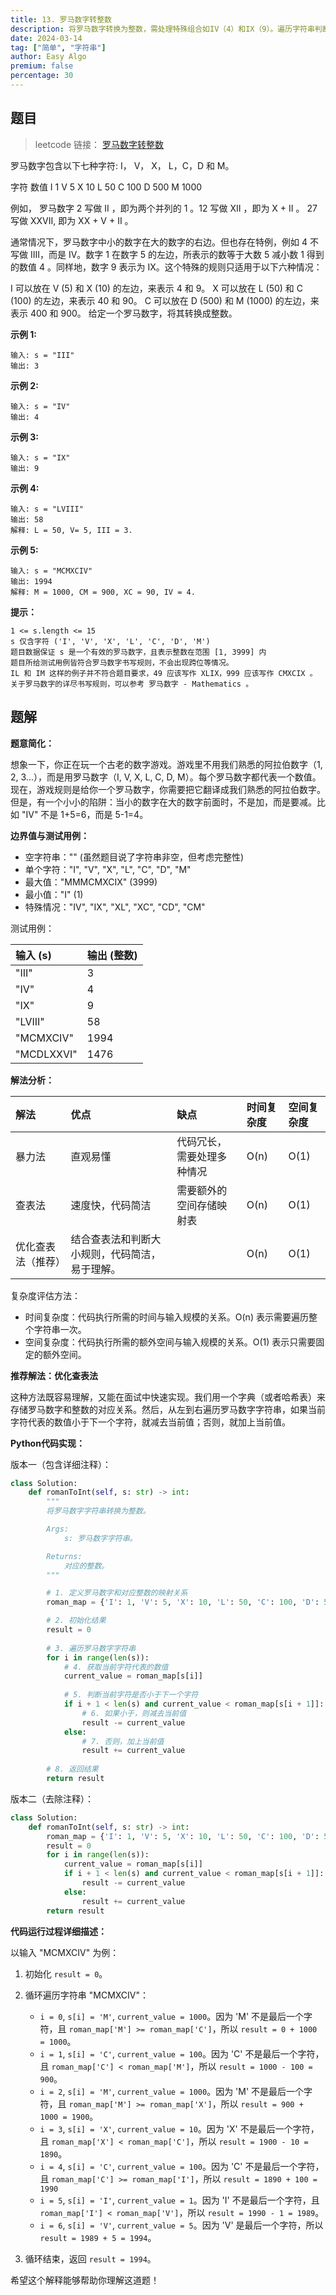 ```yaml
---
title: 13. 罗马数字转整数
description: 将罗马数字转换为整数，需处理特殊组合如IV（4）和IX（9）。遍历字符串判断左右字符大小。
date: 2024-03-14
tag: ["简单", "字符串"]
author: Easy Algo
premium: false
percentage: 30
---
```


## 题目

> leetcode 链接： [罗马数字转整数](https://leetcode.cn/problems/roman-to-integer/)

罗马数字包含以下七种字符: I， V， X， L，C，D 和 M。

字符          数值
I             1
V             5
X             10
L             50
C             100
D             500
M             1000

例如， 罗马数字 2 写做 II ，即为两个并列的 1 。12 写做 XII ，即为 X + II 。 27 写做  XXVII, 即为 XX + V + II 。

通常情况下，罗马数字中小的数字在大的数字的右边。但也存在特例，例如 4 不写做 IIII，而是 IV。数字 1 在数字 5 的左边，所表示的数等于大数 5 减小数 1 得到的数值 4 。同样地，数字 9 表示为 IX。这个特殊的规则只适用于以下六种情况：

I 可以放在 V (5) 和 X (10) 的左边，来表示 4 和 9。
X 可以放在 L (50) 和 C (100) 的左边，来表示 40 和 90。 
C 可以放在 D (500) 和 M (1000) 的左边，来表示 400 和 900。
给定一个罗马数字，将其转换成整数。

**示例 1:**

```
输入: s = "III"
输出: 3
```

**示例 2:**
```
输入: s = "IV"
输出: 4
```

**示例 3:**
```
输入: s = "IX"
输出: 9
```

**示例 4:**
```
输入: s = "LVIII"
输出: 58
解释: L = 50, V= 5, III = 3.
```

**示例 5:**
```
输入: s = "MCMXCIV"
输出: 1994
解释: M = 1000, CM = 900, XC = 90, IV = 4.
```

**提示：**
```
1 <= s.length <= 15
s 仅含字符 ('I', 'V', 'X', 'L', 'C', 'D', 'M')
题目数据保证 s 是一个有效的罗马数字，且表示整数在范围 [1, 3999] 内
题目所给测试用例皆符合罗马数字书写规则，不会出现跨位等情况。
IL 和 IM 这样的例子并不符合题目要求，49 应该写作 XLIX，999 应该写作 CMXCIX 。
关于罗马数字的详尽书写规则，可以参考 罗马数字 - Mathematics 。
```

## 题解

**题意简化：**

想象一下，你正在玩一个古老的数字游戏。游戏里不用我们熟悉的阿拉伯数字（1, 2, 3...），而是用罗马数字（I, V, X, L, C, D, M）。每个罗马数字都代表一个数值。现在，游戏规则是给你一个罗马数字，你需要把它翻译成我们熟悉的阿拉伯数字。但是，有一个小小的陷阱：当小的数字在大的数字前面时，不是加，而是要减。比如 "IV" 不是 1+5=6，而是 5-1=4。

**边界值与测试用例：**

*   空字符串：""  (虽然题目说了字符串非空，但考虑完整性)
*   单个字符："I", "V", "X", "L", "C", "D", "M"
*   最大值："MMMCMXCIX" (3999)
*   最小值："I" (1)
*   特殊情况："IV", "IX", "XL", "XC", "CD", "CM"

测试用例：

| 输入 (s)    | 输出 (整数) |
| :---------- | :---------- |
| "III"       | 3           |
| "IV"        | 4           |
| "IX"        | 9           |
| "LVIII"     | 58          |
| "MCMXCIV"   | 1994        |
| "MCDLXXVI"  | 1476        |

**解法分析：**

| 解法           | 优点                                                                     | 缺点                                                                 | 时间复杂度 | 空间复杂度 |
| :------------- | :----------------------------------------------------------------------- | :------------------------------------------------------------------- | :------- | :------- |
| 暴力法         | 直观易懂                                                                 | 代码冗长，需要处理多种情况                                                     | O(n)     | O(1)     |
| 查表法         | 速度快，代码简洁                                                               | 需要额外的空间存储映射表                                                       | O(n)     | O(1)     |
| 优化查表法（推荐） | 结合查表法和判断大小规则，代码简洁，易于理解。                                                               |                                                                    | O(n)     | O(1)     |

复杂度评估方法：

*   时间复杂度：代码执行所需的时间与输入规模的关系。O(n) 表示需要遍历整个字符串一次。
*   空间复杂度：代码执行所需的额外空间与输入规模的关系。O(1) 表示只需要固定的额外空间。

**推荐解法：优化查表法**

这种方法既容易理解，又能在面试中快速实现。我们用一个字典（或者哈希表）来存储罗马数字和整数的对应关系。然后，从左到右遍历罗马数字字符串，如果当前字符代表的数值小于下一个字符，就减去当前值；否则，就加上当前值。

**Python代码实现：**

版本一（包含详细注释）：

```python
class Solution:
    def romanToInt(self, s: str) -> int:
        """
        将罗马数字字符串转换为整数。

        Args:
            s: 罗马数字字符串。

        Returns:
            对应的整数。
        """

        # 1. 定义罗马数字和对应整数的映射关系
        roman_map = {'I': 1, 'V': 5, 'X': 10, 'L': 50, 'C': 100, 'D': 500, 'M': 1000}

        # 2. 初始化结果
        result = 0
        
        # 3. 遍历罗马数字字符串
        for i in range(len(s)):
            # 4. 获取当前字符代表的数值
            current_value = roman_map[s[i]]
            
            # 5. 判断当前字符是否小于下一个字符
            if i + 1 < len(s) and current_value < roman_map[s[i + 1]]:
                # 6. 如果小于，则减去当前值
                result -= current_value
            else:
                # 7. 否则，加上当前值
                result += current_value
        
        # 8. 返回结果
        return result
```

版本二（去除注释）：

```python
class Solution:
    def romanToInt(self, s: str) -> int:
        roman_map = {'I': 1, 'V': 5, 'X': 10, 'L': 50, 'C': 100, 'D': 500, 'M': 1000}
        result = 0
        for i in range(len(s)):
            current_value = roman_map[s[i]]
            if i + 1 < len(s) and current_value < roman_map[s[i + 1]]:
                result -= current_value
            else:
                result += current_value
        return result
```

**代码运行过程详细描述：**

以输入 "MCMXCIV" 为例：

1.  初始化 `result = 0`。
2.  循环遍历字符串 "MCMXCIV"：

    *   `i = 0`, `s[i] = 'M'`, `current_value = 1000`。因为 'M' 不是最后一个字符，且 `roman_map['M'] >= roman_map['C']`，所以 `result = 0 + 1000 = 1000`。
    *   `i = 1`, `s[i] = 'C'`, `current_value = 100`。因为 'C' 不是最后一个字符，且 `roman_map['C'] < roman_map['M']`，所以 `result = 1000 - 100 = 900`。
    *   `i = 2`, `s[i] = 'M'`, `current_value = 1000`。因为 'M' 不是最后一个字符，且 `roman_map['M'] >= roman_map['X']`，所以 `result = 900 + 1000 = 1900`。
    *   `i = 3`, `s[i] = 'X'`, `current_value = 10`。因为 'X' 不是最后一个字符，且 `roman_map['X'] < roman_map['C']`，所以 `result = 1900 - 10 = 1890`。
    *   `i = 4`, `s[i] = 'C'`, `current_value = 100`。因为 'C' 不是最后一个字符，且 `roman_map['C'] >= roman_map['I']`，所以 `result = 1890 + 100 = 1990`
    *   `i = 5`, `s[i] = 'I'`, `current_value = 1`。因为 'I' 不是最后一个字符，且 `roman_map['I'] < roman_map['V']`，所以 `result = 1990 - 1 = 1989`。
    *   `i = 6`, `s[i] = 'V'`, `current_value = 5`。因为 'V' 是最后一个字符，所以 `result = 1989 + 5 = 1994`。
3.  循环结束，返回 `result = 1994`。

希望这个解释能够帮助你理解这道题！